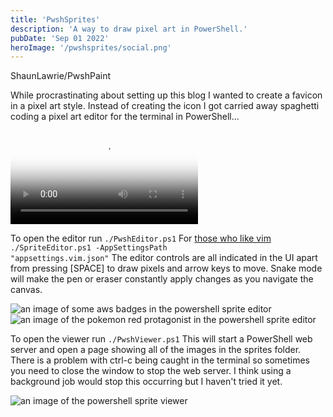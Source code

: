 ```yaml
---
title: 'PwshSprites'
description: 'A way to draw pixel art in PowerShell.'
pubDate: 'Sep 01 2022'
heroImage: '/pwshsprites/social.png'
---
```


<GitHubLink href="https://github.com/ShaunLawrie/PwshPaint">ShaunLawrie/PwshPaint</GitHubLink>

While procrastinating about setting up this blog I wanted to create a favicon in a pixel art style. Instead of creating the icon I got carried away spaghetti coding a pixel art editor for the terminal in PowerShell...  

<video class="w-full" controls autoplay poster="/pwshsprites/preview.png" >
    <source src="/pwshsprites/corn.mp4" type="video/mp4" />
    Your browser does not support the video tag.
</video>

To open the editor run <code>./PwshEditor.ps1</code>
For <a href="https://news.ycombinator.com/reply?id=33010477&goto=item%3Fid%3D33008834%2333010477">those who like vim</a> <code>./SpriteEditor.ps1 -AppSettingsPath "appsettings.vim.json"</code>
The editor controls are all indicated in the UI apart from pressing [SPACE] to draw pixels and arrow keys to move. Snake mode will make the pen or eraser constantly apply changes as you navigate the canvas.

<div id="editor-container" class="flex justify-around">
    <img class="w-1/2" src="/pwshsprites/editor1.png" alt="an image of some aws badges in the powershell sprite editor" />
    <img class="w-1/2" src="/pwshsprites/editor2.png" alt="an image of the pokemon red protagonist in the powershell sprite editor" />
</div>

To open the viewer run <code>./PwshViewer.ps1</code>
This will start a PowerShell web server and open a page showing all of the images in the sprites folder. There is a problem with ctrl-c being caught in the terminal so sometimes you need to close the window to stop the web server. I think using a background job would stop this occurring but I haven't tried it yet.

<div class="centered">
    <img src="/pwshsprites/viewer.png" alt="an image of the powershell sprite viewer" />
</div>